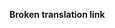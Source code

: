 '''Broken translation link'''{{en/-}}
{{en/Bilingual box| hu
| A közvetlenül a játékkal foglalkozó cikkek kerülnek ide.
| ''Articles directly relating to playing the game are here.''}}